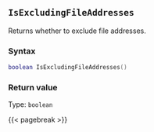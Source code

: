 ## `IsExcludingFileAddresses`

Returns whether to exclude file addresses.

### Syntax {-}

``` .lua
boolean IsExcludingFileAddresses()
```


### Return value {-}

Type: `boolean`


{{< pagebreak >}}